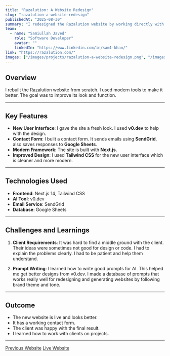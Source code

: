 ```yaml
---
title: "Razalution: A Website Redesign"
slug: "razalution-a-website-redesign"
publishedAt: "2025-08-30"
summary: "I redesigned the Razalution website by working directly with the client to create a new look and add new features."
team:
  - name: "Samiullah Javed"
    role: "Software Developer"
    avatar: ""
    linkedIn: "https://www.linkedin.com/in/sam1-khan/"
link: "https://razalution.com/"
images: ["/images/projects/razalution-a-website-redesign.png", "/images/projects/previous-razalution-website.png"]
---
```


## Overview

I rebuilt the Razalution website from scratch. I used modern tools to make it better. The goal was to improve its look and function.

***

## Key Features

- **New User Interface**: I gave the site a fresh look. I used **v0.dev** to help with the design.
- **Contact Form**: I built a contact form. It sends emails using **SendGrid**, also saves responses to **Google Sheets**.
- **Modern Framework**: The site is built with **Next.js**.
- **Improved Design**: I used **Tailwind CSS** for the new user interface which is cleaner and more modern.

***

## Technologies Used

- **Frontend**: Next.js 14, Tailwind CSS
- **AI Tool**: v0.dev
- **Email Service**: SendGrid
- **Database**: Google Sheets

***

## Challenges and Learnings

1.  **Client Requirements**: It was hard to find a middle ground with the client. Their ideas were sometimes not good for design or code. I had to explain the problems clearly. I had to be patient and help them understand.

2.  **Prompt Writing**: I learned how to write good prompts for AI. This helped me get better designs from v0.dev. I made a database of prompts that works really well for redesigning and generating websites by following brand theme and tone.

***

## Outcome

- The new website is live and looks better.
- It has a working contact form.
- The client was happy with the final result.
- I learned how to work with clients on projects.

***

[Previous Website](https://razalution.netlify.app/)
[Live Website](https://razalution.com/)